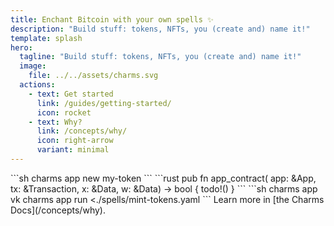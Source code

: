 ```yaml
---
title: Enchant Bitcoin with your own spells ✨
description: "Build stuff: tokens, NFTs, you (create and) name it!"
template: splash
hero:
  tagline: "Build stuff: tokens, NFTs, you (create and) name it!"
  image:
    file: ../../assets/charms.svg
  actions:
    - text: Get started
      link: /guides/getting-started/
      icon: rocket
    - text: Why?
      link: /concepts/why/
      icon: right-arrow
      variant: minimal
---
```



<CardGrid>
	<Card title="Start a new project" icon="add-document">
		```sh
        charms app new my-token
        ```
	</Card>
	<Card title="Implement application logic" icon="pencil">
		```rust
        pub fn app_contract(
            app: &App,
            tx: &Transaction,
            x: &Data,
            w: &Data) -> bool
        {
            todo!()
        }
        ```
	</Card>
	<Card title="Test your spells" icon="laptop">
        ```sh
        charms app vk
        charms app run <./spells/mint-tokens.yaml
        ```
	</Card>
	<Card title="Read the docs" icon="open-book">
		Learn more in [the Charms Docs](/concepts/why).
	</Card>
</CardGrid>
